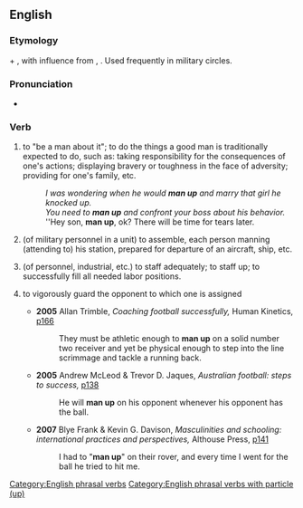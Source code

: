 ==English==

===Etymology===
{{term|man}} + {{term|up}}, with influence from {{term|own up}}, {{term|buck up}}. Used frequently in military circles.

===Pronunciation===
* {{IPA|/mænʌp/}}

===Verb===
{{en-verb|head=[[man]] [[up]]|mans up|manning up|manned up}}

# {{context|idiomatic}} to "be a man about it"; to do the things a good man is traditionally expected to do, such as: taking responsibility for the consequences of one's actions; displaying bravery or toughness in the face of adversity; providing for one's family, etc.
#: ''I was wondering when he would '''man up''' and marry that girl he knocked up.''
#: ''You need to '''man up''' and confront your boss about his behavior.''
#: ''Hey son, '''man up''', ok? There will be time for tears later.
# {{context|idiomatic}} (of military personnel in a unit) to assemble, each person manning (attending to) his station, prepared for departure of an aircraft, ship, etc.
# {{context|idiomatic}} (of personnel, industrial, etc.) to staff adequately; to staff up; to successfully fill all needed labor positions.
# {{context|sports}} to vigorously guard the opponent to which one is assigned
#* '''2005''' Allan Trimble, ''Coaching football successfully,'' Human Kinetics, [http://books.google.com.au/books?id=dmQiV1QzQmYC&pg=PA183&dq=football+%22man+up%22&hl=en&ei=qkktTfeSFoOucKO_tNoH&sa=X&oi=book_result&ct=result&resnum=7&ved=0CEYQ6AEwBg#v=snippet&q=%22man%20up%20on%22&f=false p166]
#*: They must be athletic enough to '''man up''' on a solid number two receiver and yet be physical enough to step into the line scrimmage and tackle a running back.
#* '''2005''' Andrew McLeod & Trevor D. Jaques, ''Australian football: steps to success,'' [http://books.google.com.au/books?id=av8cdbCw2G8C&pg=PA138&dq=football+%22man+up+on%22&hl=en&ei=90ktTaOwEcWycLPxpZsI&sa=X&oi=book_result&ct=result&resnum=4&ved=0CDsQ6AEwAw#v=onepage&q=man%20up%20on&f=false p138]
#*: He will '''man up''' on his opponent whenever his opponent has the ball.
#* '''2007''' Blye Frank & Kevin G. Davison, ''Masculinities and schooling: international practices and perspectives,'' Althouse Press, [http://books.google.com.au/books?ei=KkotTYueI8nzcauHwLwI&ct=result&id=wysoAQAAIAAJ&dq=football+%22man+up+on%22&q=%22man+up%22#search_anchor p141]
#*: I had to "'''man up'''" on their rover, and every time I went for the ball he tried to hit me.

[[Category:English phrasal verbs]]
[[Category:English phrasal verbs with particle (up)]]